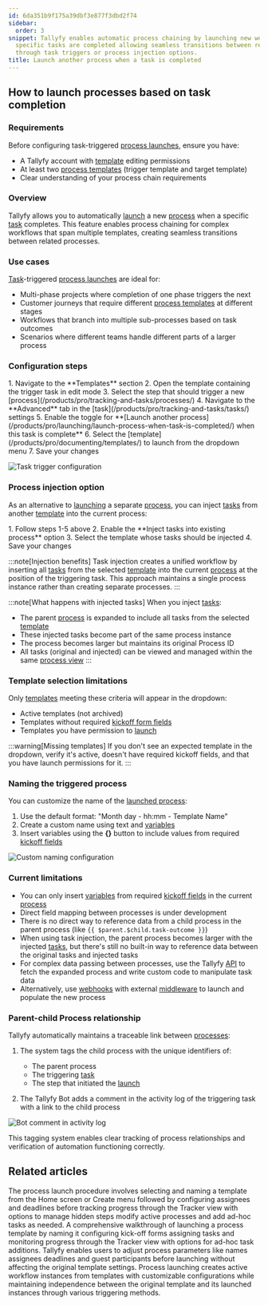 ```yaml
---
id: 6da351b9f175a39dbf3e877f3dbd2f74
sidebar:
  order: 3
snippet: Tallyfy enables automatic process chaining by launching new workflows when
  specific tasks are completed allowing seamless transitions between related processes
  through task triggers or process injection options.
title: Launch another process when a task is completed
---
```



## How to launch processes based on task completion

### Requirements

Before configuring task-triggered [process launches](/products/pro/launching/), ensure you have:
- A Tallyfy account with [template](/products/pro/documenting/templates/) editing permissions
- At least two [process templates](/products/pro/documenting/templates/) (trigger template and target template)
- Clear understanding of your process chain requirements

### Overview

Tallyfy allows you to automatically [launch](/products/pro/launching/) a new [process](/products/pro/tracking-and-tasks/processes/) when a specific [task](/products/pro/tracking-and-tasks/tasks/) completes. This feature enables process chaining for complex workflows that span multiple templates, creating seamless transitions between related processes.

### Use cases

[Task](/products/pro/tracking-and-tasks/tasks/)-triggered [process launches](/products/pro/launching/) are ideal for:
- Multi-phase projects where completion of one phase triggers the next
- Customer journeys that require different [process templates](/products/pro/documenting/templates/) at different stages
- Workflows that branch into multiple sub-processes based on task outcomes
- Scenarios where different teams handle different parts of a larger process

### Configuration steps

<Steps>
1. Navigate to the **Templates** section
2. Open the template containing the trigger task in edit mode
3. Select the step that should trigger a new [process](/products/pro/tracking-and-tasks/processes/)
4. Navigate to the **Advanced** tab in the [task](/products/pro/tracking-and-tasks/tasks/) settings
5. Enable the toggle for **[Launch another process](/products/pro/launching/launch-process-when-task-is-completed/) when this task is complete**
6. Select the [template](/products/pro/documenting/templates/) to launch from the dropdown menu
7. Save your changes
</Steps>

![Task trigger configuration](https://screenshots.tallyfy.com/tallyfy%2Fpro%2Fdesktop-light-launch-process-when-task-completed.png)

### Process injection option

As an alternative to [launching](/products/pro/launching/) a separate [process](/products/pro/tracking-and-tasks/processes/), you can inject [tasks](/products/pro/tracking-and-tasks/tasks/) from another [template](/products/pro/documenting/templates/) into the current process:

<Steps>
1. Follow steps 1-5 above
2. Enable the **Inject tasks into existing process** option
3. Select the template whose tasks should be injected
4. Save your changes
</Steps>

:::note[Injection benefits]
Task injection creates a unified workflow by inserting all [tasks](/products/pro/tracking-and-tasks/tasks/) from the selected [template](/products/pro/documenting/templates/) into the current [process](/products/pro/tracking-and-tasks/processes/) at the position of the triggering task. This approach maintains a single process instance rather than creating separate processes.
:::

:::note[What happens with injected tasks]
When you inject [tasks](/products/pro/tracking-and-tasks/tasks/):
- The parent [process](/products/pro/tracking-and-tasks/processes/) is expanded to include all tasks from the selected [template](/products/pro/documenting/templates/)
- These injected tasks become part of the same process instance
- The process becomes larger but maintains its original Process ID
- All tasks (original and injected) can be viewed and managed within the same [process view](/products/pro/tracking-and-tasks/tracker-view/)
:::

### Template selection limitations

Only [templates](/products/pro/documenting/templates/) meeting these criteria will appear in the dropdown:
* Active templates (not archived)
* Templates without required [kickoff form fields](/products/pro/launching/triggers/kick-off-forms/)
* Templates you have permission to [launch](/products/pro/launching/)

:::warning[Missing templates]
If you don't see an expected template in the dropdown, verify it's active, doesn't have required kickoff fields, and that you have launch permissions for it.
:::

### Naming the triggered process

You can customize the name of the [launched process](/products/pro/launching/):

1. Use the default format: "Month day - hh:mm - Template Name"
2. Create a custom name using text and [variables](/products/pro/documenting/templates/variables/)
3. Insert variables using the **{}** button to include values from required [kickoff fields](/products/pro/launching/triggers/kick-off-forms/)

![Custom naming configuration](https://screenshots.tallyfy.com/tallyfy%2Fpro%2Fdesktop-light-custom-naming-process.png)

### Current limitations

* You can only insert [variables](/products/pro/documenting/templates/variables/) from required [kickoff fields](/products/pro/launching/triggers/kick-off-forms/) in the current [process](/products/pro/tracking-and-tasks/processes/)
* Direct field mapping between processes is under development
* There is no direct way to reference data from a child process in the parent process (like `{{ $parent.$child.task-outcome }}`)
* When using task injection, the parent process becomes larger with the injected [tasks](/products/pro/tracking-and-tasks/tasks/), but there's still no built-in way to reference data between the original tasks and injected tasks
* For complex data passing between processes, use the Tallyfy [API](/products/pro/integrations/open-api/) to fetch the expanded process and write custom code to manipulate task data
* Alternatively, use [webhooks](/products/pro/integrations/webhooks/) with external [middleware](/products/pro/integrations/middleware/) to launch and populate the new process

### Parent-child Process relationship

Tallyfy automatically maintains a traceable link between [processes](/products/pro/tracking-and-tasks/processes/):

1. The system tags the child process with the unique identifiers of:
   * The parent process
   * The triggering [task](/products/pro/tracking-and-tasks/tasks/)
   * The step that initiated the [launch](/products/pro/launching/)

2. The Tallyfy Bot adds a comment in the activity log of the triggering task with a link to the child process

![Bot comment in activity log](https://screenshots.tallyfy.com/tallyfy/pro/desktop-light-show-bot-comment.png)

This tagging system enables clear tracking of process relationships and verification of automation functioning correctly.


## Related articles
<CardGrid>
<LinkTitleCard header="<b>Launching > Launch manually</b>" href="/products/pro/launching/how-can-i-launch-a-process-in-tallyfy/" > The process launch procedure involves selecting and naming a template from the Home screen or Create menu followed by configuring assignees and deadlines before tracking progress through the Tracker view with options to manage hidden steps modify active processes and add ad-hoc tasks as needed. </LinkTitleCard>
<LinkTitleCard header="<b>Tutorials > Launch a process</b>" href="/products/pro/tutorials/your-first-process/" > A comprehensive walkthrough of launching a process template by naming it configuring kick-off forms assigning tasks and monitoring progress through the Tracker view with options for ad-hoc task additions. </LinkTitleCard>
<LinkTitleCard header="<b>Launching > Edit before launch</b>" href="/products/pro/launching/how-can-i-edit-a-process-before-launching/" > Tallyfy enables users to adjust process parameters like names assignees deadlines and guest participants before launching without affecting the original template settings. </LinkTitleCard>
<LinkTitleCard header="<b>Pro > Launching</b>" href="/products/pro/launching/" > Process launching creates active workflow instances from templates with customizable configurations while maintaining independence between the original template and its launched instances through various triggering methods. </LinkTitleCard>
</CardGrid>